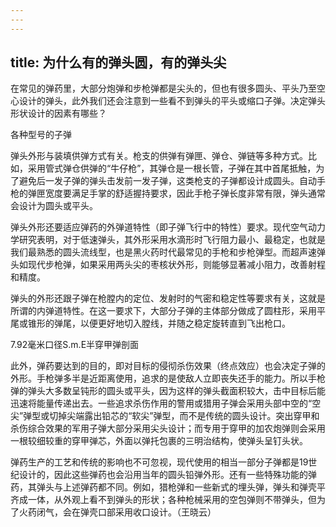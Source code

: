 ```yaml
---
---
---
```

title: 为什么有的弹头圆，有的弹头尖
---




在常见的弹药里，大部分炮弹和步枪弹都是尖头的，但也有很多圆头、平头乃至空心设计的弹头，此外我们还会注意到一些看不到弹头的平头或缩口子弹。决定弹头形状设计的因素有哪些？

各种型号的子弹



弹头外形与装填供弹方式有关。枪支的供弹有弹匣、弹仓、弹链等多种方式。比如，采用管式弹仓供弹的“牛仔枪”，其弹仓是一根长管，子弹在其中首尾抵触，为了避免后一发子弹的弹头击发前一发子弹，这类枪支的子弹都设计成圆头。自动手枪的弹匣宽度要满足手掌的舒适握持要求，因此手枪子弹长度非常有限，弹头通常会设计为圆头或平头。

弹头外形还要适应弹药的外弹道特性（即子弹飞行中的特性）要求。现代空气动力学研究表明，对于低速弹头，其外形采用水滴形时飞行阻力最小、最稳定，也就是我们最熟悉的圆头流线型，也是黑火药时代最常见的手枪和步枪弹型。而超声速弹头如现代步枪弹，如果采用两头尖的枣核状外形，则能够显著减小阻力，改善射程和精度。

弹头的外形还跟子弹在枪膛内的定位、发射时的气密和稳定性等要求有关，这就是所谓的内弹道特性。在这一要求下，大部分子弹的主体部分做成了圆柱形，采用平尾或锥形的弹尾，以便更好地切入膛线，并随之稳定旋转直到飞出枪口。

7.92毫米口径S.m.E半穿甲弹剖面



此外，弹药要达到的目的，即对目标的侵彻杀伤效果（终点效应）也会决定子弹的外形。手枪弹多半是近距离使用，追求的是使敌人立即丧失还手的能力。所以手枪弹的弹头大多数呈钝形的圆头或平头，因为这样的弹头截面积较大，击中目标后能迅速将能量传递出去。一些追求杀伤作用的警用或猎用子弹会采用头部中空的“空尖”弹型或切掉尖端露出铅芯的“软尖”弹型，而不是传统的圆头设计。突出穿甲和杀伤综合效果的军用子弹大部分采用尖头设计；而专用于穿甲的加农炮弹则会采用一根较细较重的穿甲弹芯，外面以弹托包裹的三明治结构，使弹头呈钉头状。

弹药生产的工艺和传统的影响也不可忽视，现代使用的相当一部分子弹都是19世纪设计的，因此这些弹药也会沿用当年的圆头铅弹外形。还有一些特殊功能的弹药，其弹头与上述弹药都不同。例如，猎枪弹和一些新式的埋头弹，弹头和弹壳平齐成一体，从外观上看不到弹头的形状；各种枪械采用的空包弹则不带弹头，但为了火药闭气，会在弹壳口部采用收口设计。（王晓云）